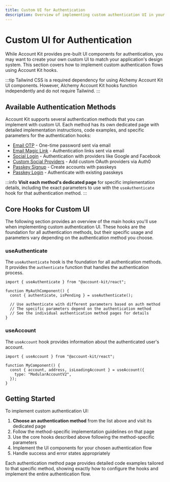 ```yaml
---
title: Custom UI for Authentication
description: Overview of implementing custom authentication UI in your React app
---
```


# Custom UI for Authentication

While Account Kit provides pre-built UI components for authentication, you may want to create your own custom UI to match your application's design system. This section covers how to implement custom authentication flows using Account Kit hooks.

:::tip
Tailwind CSS is a required dependency for using Alchemy Account Kit UI components. However, Alchemy Account Kit hooks function independently and do not require Tailwind.
:::

## Available Authentication Methods

Account Kit supports several authentication methods that you can implement with custom UI. Each method has its own dedicated page with detailed implementation instructions, code examples, and specific parameters for the authentication hooks:

- [Email OTP](/react/login-methods/email-otp) - One-time password sent via email
- [Email Magic Link](/react/login-methods/email-magic-link) - Authentication links sent via email
- [Social Login](/react/login-methods/social-login) - Authentication with providers like Google and Facebook
- [Custom Social Providers](/react/login-methods/social-providers) - Add custom OAuth providers via Auth0
- [Passkey Signup](/react/login-methods/passkey-signup) - Create accounts with passkeys
- [Passkey Login](/react/login-methods/passkey-login) - Authenticate with existing passkeys

:::info
**Visit each method's dedicated page** for specific implementation details, including the exact parameters to use with the `useAuthenticate` hook for that authentication method.
:::

## Core Hooks for Custom UI

The following section provides an overview of the main hooks you'll use when implementing custom authentication UI. These hooks are the foundation for all authentication methods, but their specific usage and parameters vary depending on the authentication method you choose.

### useAuthenticate

The `useAuthenticate` hook is the foundation for all authentication methods. It provides the `authenticate` function that handles the authentication process.

```tsx twoslash
import { useAuthenticate } from "@account-kit/react";

function MyAuthComponent() {
  const { authenticate, isPending } = useAuthenticate();

  // Use authenticate with different parameters based on auth method
  // The specific parameters depend on the authentication method
  // See the individual authentication method pages for details
}
```

### useAccount

The `useAccount` hook provides information about the authenticated user's account.

```tsx twoslash
import { useAccount } from "@account-kit/react";

function MyComponent() {
  const { account, address, isLoadingAccount } = useAccount({
    type: "ModularAccountV2",
  });
}
```

## Getting Started

To implement custom authentication UI:

1. **Choose an authentication method** from the list above and visit its dedicated page
2. Follow the method-specific implementation guidelines on that page
3. Use the core hooks described above following the method-specific parameters
4. Implement the UI components for your chosen authentication flow
5. Handle success and error states appropriately

Each authentication method page provides detailed code examples tailored to that specific method, showing exactly how to configure the hooks and implement the entire authentication flow.
